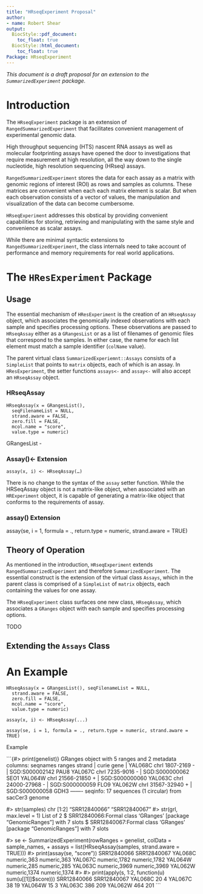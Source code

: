 ```yaml
---
title: "HRseqExperiment Proposal"
author:
- name: Robert Shear
output:
  BiocStyle::pdf_document:
    toc_float: true
  BiocStyle::html_document:
    toc_float: true
Package: HRseqExperiment
---
```


| *This document is a draft proposal for an extension to the `SummarizedExperiment` package.*

# Introduction

The `HRseqExperiment` package is an extension of `RangedSummarizedExperiment` that facilitates convenient management of experimental genomic data.

High throughput sequencing (HTS) nascent RNA assays as well as molecular footprinting assays have opened the door to investigations that require measurement at high resolution, all the way down to the single nucleotide, high resolution sequencing (HRseq) assays.

`RangedSummarizedExperiment` stores the data for each assay as a matrix with genomic regions of interest (ROI) as rows and samples as columns. These matrices are convenient when each each matrix element is scalar. But when each observation consists of a vector of values, the manipulation and visualization of the data can become cumbersome.

`HRseqExperiment` addresses this obstical by providing convenient capabilities for storing, retrieving and manipulating with the same style and convenience as scalar assays.

While there are minimal syntactic extensions to `RangedSummarizedExperiment`, the class internals need to take account of performance and memory requirements for real world applications.

# The `HResExperiment` Package

## Usage

The essential mechanism of `HResExperiment` is the creation of an `HRseqAssay` object, which associates the genomically indexed observations with each sample and specifies processing options. These observations are passed to `HRseqAssay` either as a `GRangesList` or as a list of filenames of genomic files that correspond to the samples. In either case, the name for each list element must match a sample identifier (`colName` value).

The parent virtual class `SummarizedExperiemnt::Assays` consists of a `SimpleList` that points to `matrix` objects, each of which is an assay. In `HResExperiment`, the setter functions `assays<-` and `assay<-` will also accept an `HRseqAssay` object.

### HRseqAssay

```         
HRseqAssay(x = GRangesList(), 
  seqFilenameList = NULL, 
  strand.aware = FALSE, 
  zero.fill = FALSE, 
  mcol.name = "score", 
  value.type = numeric)
```

GRangesList -

### Assay()\<- Extension

`assay(x, i) <- HRseqAssay(…)`

There is no change to the syntax of the `assay` setter function. While the HRSeqAssay object is not a matrix-like object, when associated with an `HRExperiment` object, it is capable of generating a matrix-like object that conforms to the requirements of assay.

### assay() Extension

assay(se, i = 1, formula = ., return.type = numeric, strand.aware = TRUE)

## Theory of Operation

As mentioned in the introduction, `HRseqExperiment` extends `RangedSummarizedExperiment` and therefore `SummarizedExperiment`. The essential construct is the extension of the virtual class `Assays`, which in the parent class is comprised of a `SimpleList` of `matrix` objects, each containing the values for one assay.

The `HRseqExperiment` class surfaces one new class, `HRseqAssay`, which associates a `GRanges` object with each sample and specifies processing options.

TODO

## Extending the `Assays` Class

## 

# An Example

```         
HRseqAssay(x = GRangesList(), seqFilenameList = NULL,
  strand.aware = FALSE, 
  zero.fill = FALSE, 
  mcol.name = "score", 
  value.type = numeric)

assay(x, i) <- HRseqAssay(...)

assay(se, i = 1, formula = ., return.type = numeric, strand.aware = TRUE)
```

Example

\`\`\`{#\> print(genelist)} GRanges object with 5 ranges and 2 metadata columns: seqnames ranges strand \| curie gene <Rle> <IRanges> <Rle> \| <character> <character> YAL068C chrI 1807-2169 - \| SGD:S000002142 PAU8 YAL067C chrI 7235-9016 - \| SGD:S000000062 SEO1 YAL064W chrI 21566-21850 + \| SGD:S000000060 <NA> YAL063C chrI 24000-27968 - \| SGD:S000000059 FLO9 YAL062W chrI 31567-32940 + \| SGD:S000000058 GDH3 ------- seqinfo: 17 sequences (1 circular) from sacCer3 genome

#\> str(samples) chr [1:2] "SRR12840066" "SRR12840067" #\> str(grl, max.level = 1) List of 2 \$ SRR12840066:Formal class 'GRanges' [package "GenomicRanges"] with 7 slots \$ SRR12840067:Formal class 'GRanges' [package "GenomicRanges"] with 7 slots

#\> se \<- SummarizedExperiment(rowRanges = genelist, colData = sample_names, + assays = list(HRseqAssay(samples, strand.aware = TRUE))) #\> print(assay(se, "score")) SRR12840066 SRR12840067 YAL068C numeric,363 numeric,363 YAL067C numeric,1782 numeric,1782 YAL064W numeric,285 numeric,285 YAL063C numeric,3969 numeric,3969 YAL062W numeric,1374 numeric,1374 #\> #\> print(apply(s, 1:2, function(u) sum(u[[1]]\$score))) SRR12840066 SRR12840067 YAL068C 20 4 YAL067C 38 19 YAL064W 15 3 YAL063C 386 209 YAL062W 464 201 \`\`\`

# 
